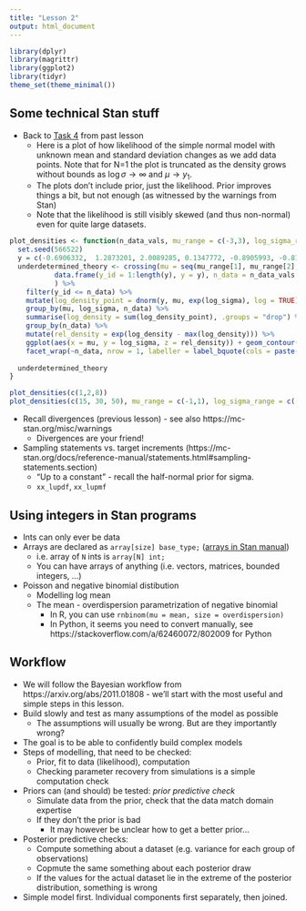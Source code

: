 ```yaml
---
title: "Lesson 2"
output: html_document
---
```


```r
library(dplyr)
library(magrittr)
library(ggplot2)
library(tidyr)
theme_set(theme_minimal())
```



## Some technical Stan stuff


- Back to [Task 4](https://martinmodrak.github.io/modelling-in-stan-2024/lesson1-tasks.html#task-4-our-first-convergence-problems) from past lesson
  - Here is a plot of how likelihood of the simple normal model with unknown mean and standard deviation changes as we add data points. Note that for N=1 the plot is truncated as the density grows without bounds as $\log \sigma \to \infty$ and $\mu \to y_1$.
  - The plots don't include prior, just the likelihood. Prior improves things a bit, but not enough (as witnessed by the warnings from Stan)
  - Note that the likelihood is still visibly skewed (and thus non-normal) even for quite large datasets.

```r
plot_densities <- function(n_data_vals, mu_range = c(-3,3), log_sigma_range = c(-2,2)) {
  set.seed(566522)
  y = c(-0.6906332,  1.2873201, 2.0089285, 0.1347772, -0.8905993, -0.8171846, rnorm(max(1, max(n_data_vals))))
  underdetermined_theory <- crossing(mu = seq(mu_range[1], mu_range[2], length.out = 200), log_sigma = seq(log_sigma_range[1], log_sigma_range[2], length.out = 200),
           data.frame(y_id = 1:length(y), y = y), n_data = n_data_vals
           ) %>%
    filter(y_id <= n_data) %>%
    mutate(log_density_point = dnorm(y, mu, exp(log_sigma), log = TRUE)) %>%
    group_by(mu, log_sigma, n_data) %>%
    summarise(log_density = sum(log_density_point), .groups = "drop") %>%
    group_by(n_data) %>%
    mutate(rel_density = exp(log_density - max(log_density))) %>%
    ggplot(aes(x = mu, y = log_sigma, z = rel_density)) + geom_contour() + #geom_raster() + 
    facet_wrap(~n_data, nrow = 1, labeller = label_bquote(cols = paste(N, " = ", .(n_data)) )) + scale_y_continuous("log(sigma)")
  
  underdetermined_theory
}

plot_densities(c(1,2,8))
plot_densities(c(15, 30, 50), mu_range = c(-1,1), log_sigma_range = c(-0.5,1))
```
  
- Recall divergences (previous lesson) - see also https://mc-stan.org/misc/warnings
  - Divergences are your friend!
- Sampling statements vs. target increments (https://mc-stan.org/docs/reference-manual/statements.html#sampling-statements.section)
  - "Up to a constant" - recall the half-normal prior for sigma.
  - `xx_lupdf`, `xx_lupmf` 

## Using integers in Stan programs

- Ints can only ever be data
- Arrays are declared as `array[size] base_type;` ([arrays in Stan manual](https://mc-stan.org/docs/reference-manual/types.html#array-data-types.section))
  - i.e. array of `N` ints is  `array[N] int;`
  - You can have arrays of anything (i.e. vectors, matrices, bounded integers, ...)
- Poisson and negative binomial distibution
  - Modelling log mean
  - The mean - overdispersion parametrization of negative binomial
    - In R, you can use `rnbinom(mu = mean, size = overdispersion)`
    - In Python, it seems you need to convert manually, see https://stackoverflow.com/a/62460072/802009 for Python

## Workflow

- We will follow the Bayesian workflow from https://arxiv.org/abs/2011.01808 - we'll start with the most useful and simple steps in this lesson.
- Build slowly and test as many assumptions of the model as possible
  - The assumptions will usually be wrong. But are they importantly wrong?
- The goal is to be able to confidently build complex models
- Steps of modelling, that need to be checked:
  - Prior, fit to data (likelihood), computation
  - Checking parameter recovery from simulations is a simple computation check
- Priors can (and should) be tested: _prior predictive check_
<!-- Needs better explanation next year -->
  - Simulate data from the prior, check that the data match domain expertise
  - If they don't the prior is bad
    - It may however be unclear how to get a better prior...
- Posterior predictive checks:
  - Compute something about a dataset (e.g. variance for each group of observations)
  - Copmute the same something about each posterior draw
  - If the values for the actual dataset lie in the extreme of the posterior distribution, something is wrong
- Simple model first. Individual components first separately, then joined.
